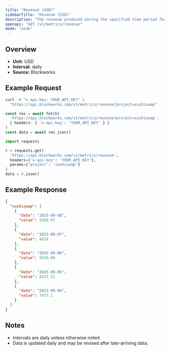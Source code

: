 ```yaml
---
title: "Revenue (USD)"
sidebarTitle: "Revenue (USD)"
description: "The revenue produced during the specified time period for given project."
openapi: "GET /v1/metrics/revenue"
mode: "wide"
---
```


## Overview

- **Unit:** USD
- **Interval:** daily
- **Source:** Blockworks

## Example Request

<CodeGroup>

```bash cURL
curl -H "x-api-key: YOUR_API_KEY" \
  "https://api.blockworks.com/v1/metrics/revenue?project=sushiswap"
```

```typescript TypeScript
const res = await fetch(
  'https://api.blockworks.com/v1/metrics/revenue?project=sushiswap',
  { headers: { 'x-api-key': 'YOUR_API_KEY' } }
)
const data = await res.json()
```

```python Python
import requests

r = requests.get(
  'https://api.blockworks.com/v1/metrics/revenue',
  headers={'x-api-key': 'YOUR_API_KEY'},
  params={'project': 'sushiswap'}
)
data = r.json()
```

</CodeGroup>

## Example Response

```json
{
  "sushiswap": [
    {
      "date": "2025-09-08",
      "value": 5566.97
    },
    {
      "date": "2025-09-07",
      "value": 4824
    },
    {
      "date": "2025-09-06",
      "value": 5559.09
    },
    {
      "date": "2025-09-05",
      "value": 8337.21
    },
    {
      "date": "2025-09-04",
      "value": 7473.1
    }
  ]
}
```

## Notes
- Intervals are daily unless otherwise noted.
- Data is updated daily and may be revised after late-arriving data.